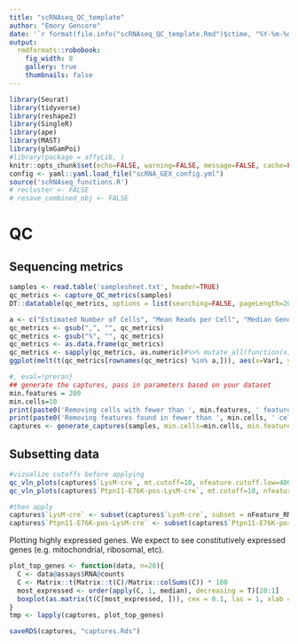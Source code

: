 ```yaml
---
title: "scRNAseq_QC_template"
author: "Emory Gencore"
date: '`r format(file.info("scRNAseq_QC_template.Rmd")$ctime, "%Y-%m-%d")`'
output: 
  rmdformats::robobook:
    fig_width: 8
    gallery: true
    thumbnails: false
---
```


<style type="text/css">
.book .book-body .page-inner {
  max-width: 1600px;
  margin-left: auto;
  margin-right: auto;
}
</style>

```r
library(Seurat)
library(tidyverse)
library(reshape2)
library(SingleR)
library(ape)
library(MAST)
library(glmGamPoi)
#library(package = affyLib, )
knitr::opts_chunk$set(echo=FALSE, warning=FALSE, message=FALSE, cache=FALSE)#, include=FALSE)
config <- yaml::yaml.load_file("scRNA_GEX_config.yml")
source('scRNAseq_functions.R')
# recluster <- FALSE
# resave_combined_obj <- FALSE
```


# QC

## Sequencing metrics

```r
samples <- read.table('samplesheet.txt', header=TRUE)
qc_metrics <- capture_QC_metrics(samples)
DT::datatable(qc_metrics, options = list(searching=FALSE, pageLength=20, lengthMenu=NULL))
```

```r
a <- c("Estimated Number of Cells", "Mean Reads per Cell", "Median Genes per Cell", "Number of Reads", "Reads Mapped Confidently to Genome", "Fraction Reads in Cells", "Total Genes Detected", "Median UMI Counts per Cell")
qc_metrics <- gsub(",", "", qc_metrics)
qc_metrics <- gsub("%", "", qc_metrics)
qc_metrics <- as.data.frame(qc_metrics)
qc_metrics <- sapply(qc_metrics, as.numeric)#%>% mutate_all(function(x) as.numeric(as.character(x)))
ggplot(melt(t(qc_metrics[rownames(qc_metrics) %in% a,])), aes(x=Var1, y=value, fill=Var1)) + geom_col()+ facet_wrap(vars(Var2 ), ncol = 4, scales='free_y') + theme_bw() + labs(x=NULL, y=NULL, fill="Sample") #+ scale_y_continuous(limits=c(0,NA))
```


```r
#, eval=!preran}
## generate the captures, pass in parameters based on your dataset
min.features = 200
min.cells=10
print(paste0('Removing cells with fewer than ', min.features, ' features.'))
print(paste0('Removing features found in fewer than ', min.cells, ' cells.'))
captures <- generate_captures(samples, min.cells=min.cells, min.features=min.features, mt_pattern="^mt-", rb_pattern= "^Rp[sl]")
```

## Subsetting data

```r
#vizualize cutoffs before applying
qc_vln_plots(captures$`LysM-cre`, mt.cutoff=10, nfeature.cutoff.low=400, nfeature.cutoff.high = 4500)
qc_vln_plots(captures$`Ptpn11-E76K-pos-LysM-cre`, mt.cutoff=10, nfeature.cutoff.low=400, nfeature.cutoff.high = 7000)

```

```r
#then apply
captures$`LysM-cre` <- subset(captures$`LysM-cre`, subset = nFeature_RNA > 400 & nFeature_RNA < 4500 & percent.mito < 10)
captures$`Ptpn11-E76K-pos-LysM-cre` <- subset(captures$`Ptpn11-E76K-pos-LysM-cre`, subset = nFeature_RNA > 400 & nFeature_RNA < 7000 & percent.mito < 10)
```

Plotting highly expressed genes. We expect to see constitutively expressed genes (e.g. mitochondrial, ribosomal, etc).

```r
plot_top_genes <- function(data, n=20){
  C <- data@assays$RNA@counts
  C <- Matrix::t(Matrix::t(C)/Matrix::colSums(C)) * 100
  most_expressed <- order(apply(C, 1, median), decreasing = T)[20:1]
  boxplot(as.matrix(t(C[most_expressed, ])), cex = 0.1, las = 1, xlab = "% total count per cell", col = (scales::hue_pal())(20)[20:1], horizontal = TRUE, main=data@project.name) 
}
tmp <- lapply(captures, plot_top_genes)
```

```r
saveRDS(captures, "captures.Rds")
```


<!-- # Preprocessing  -->

<!-- ## Cell cycle regression  -->

<!-- ```{r} -->
<!-- ## fix genenames -->
<!-- m.s.genes <- str_to_title(cc.genes$s.genes) -->
<!-- m.g2m.genes <- str_to_title(cc.genes$g2m.genes) -->
<!-- ``` -->


<!-- ```{r, include=FALSE} -->
<!-- # , eval=!preran -->
<!-- process_10X_object <- function(obj, nfeatures=3000, s.features, g2m.features){ -->
<!--   obj <- NormalizeData(obj) -->
<!--   obj <- FindVariableFeatures(obj, selection.method= "vst", nfeatures=nfeatures) -->
<!--   obj <- ScaleData(obj) -->
<!--   obj <- CellCycleScoring(obj, s.features=s.features, g2m.features = g2m.features) -->
<!-- } -->
<!-- captures <- lapply(captures, process_10X_object, s.features=m.s.genes, g2m.features=m.g2m.genes) -->
<!-- ``` -->

<!-- Before Regression -->

<!-- ```{r} -->
<!-- check_cc_regression <- function(data, assay){ -->
<!--   tmp <- RunPCA(data, assay=assay, features=c(m.g2m.genes, m.s.genes), verbose=FALSE, approx=FALSE) -->
<!-- DimPlot(tmp, group.by="Phase") + labs(title=data@project.name) -->
<!-- } -->
<!-- lapply(captures, check_cc_regression, assay='RNA') -->
<!-- ``` -->


<!-- ## Normalization, scaling, and regressing confounding factors -->

<!-- ```{r, include=FALSE} -->
<!-- captures <- lapply(captures, SCTransform, vars.to.regress=c('percent.mito', 'S.Score', 'G2M.Score'), verbose=FALSE) # method='glmGamPoi', -->
<!-- ``` -->

<!-- After regression -->

<!-- ```{r} -->
<!-- lapply(captures, check_cc_regression, assay='SCT') -->
<!-- ``` -->

<!-- ## Reference mapping -->

<!-- ```{r reference_data, include=FALSE,} -->
<!-- # eval=!preran -->
<!-- seurat_map <- function(obj, ref, normalization.method = "SCT", -->
<!--                        reference.reduction="pca", -->
<!--                        refdata = list(cell_ontolog_class = "cell_ontology_class"), -->
<!--                        ndims=20){ -->
<!--   anchors <- FindTransferAnchors( -->
<!--     reference = ref, -->
<!--     query = obj, -->
<!--     normalization.method = normalization.method, -->
<!--     reference.reduction = reference.reduction, -->
<!--     dims = 1:ndims -->
<!--   ) -->
<!--   obj <- MapQuery( -->
<!--     anchorset = anchors, -->
<!--     query = obj, -->
<!--     reference = ref, -->
<!--     refdata = refdata -->
<!--   ) -->
<!--   obj -->
<!-- } -->
<!-- load('/Users/dgratz/Downloads/droplet_Spleen_seurat_tiss.Robj') -->
<!-- tiss <- UpdateSeuratObject(tiss) -->
<!-- tiss <- SCTransform(tiss, verbose=FALSE) -->
<!-- captures <- lapply(captures, seurat_map, ref=tiss) -->

<!-- ``` -->

<!-- ```{r} -->
<!-- mapping_results_func <- function(data){ -->
<!--   a <- melt(table(data@meta.data$predicted.cell_ontolog_class)) -->
<!--   colnames(a) <- c("Predicted Cells", data@project.name) -->
<!--   a -->
<!-- } -->
<!-- mapping_results <- lapply(captures, mapping_results_func) %>% purrr::reduce(full_join, by='Predicted Cells') -->
<!-- DT::datatable(mapping_results) -->
<!-- ``` -->


<!-- ```{r} -->

<!-- plot_mapping_results <- function(data){ -->
<!--   ggplot(data@meta.data, aes(x=predicted.cell_ontolog_class, y=predicted.cell_ontolog_class.score)) + geom_boxplot() + theme_minimal() + labs(x="Predicted celltype", y="Prediction score", caption="Higher prediction score is more confident", title=data@project.name) + geom_jitter(alpha=0.1) -->

<!-- } -->
<!-- lapply( captures, plot_mapping_results) -->
<!-- ``` -->



<!-- ```{r genes_to_exclude, include=FALSE, eval=FALSE} -->
<!-- #  -->
<!-- # GFF <- read.gff(file.path(config$rootDir, "/Genome_references/mus_musculus/GRCm38/ensembl_102/Mus_musculus.GRCm38.102.gtf")) -->
<!-- #  -->
<!-- #  -->
<!-- # GFF$gene_biotype <- unlist(lapply(GFF$attributes, extract_attributes, "gene_biotype")) -->
<!-- # GFF$name <- unlist(lapply(GFF$attributes, extract_attributes, "name")) -->
<!-- # coding.genes <- unique(GFF %>% filter(gene_biotype=="protein_coding") %>% select(name)) -->
<!-- # ig.genes <- unique(GFF %>% filter(grepl("IG_", gene_biotype)) %>% select(name)) -->
<!-- # tr.genes <- unique(GFF %>% filter(grepl("TR_", gene_biotype)) %>% select(name)) -->
<!-- # mt.genes <- unique(GFF %>% filter(grepl("mt-", name)) %>% select(name)) -->
<!-- # #genes <- convertMouseGeneList(humGenes) -->

<!-- ``` -->

<!-- ## Integration -->

<!-- ```{r, include=FALSE} -->
<!-- #sc.list <- SplitObject(sc, split.by='orig.ident') -->
<!-- #captures <- lapply(captures, FindVariableFeatures) -->
<!-- features <- SelectIntegrationFeatures(captures, nfeatures = 3000) -->
<!-- captures <- PrepSCTIntegration(captures, anchor.features = features) -->
<!-- anchors <- FindIntegrationAnchors(object.list = captures, normalization.method = "SCT", -->
<!--     anchor.features = features) -->
<!-- combined.sct <- IntegrateData(anchorset = anchors, normalization.method = "SCT") -->


<!-- # if (length(captures) > 1){ -->
<!-- #   merged_obj <- merge(captures[[1]], unlist(captures[-1]), add.cell.ids=samples$Label) -->
<!-- # } else { -->
<!-- #   merged_obj <- captures[1] -->
<!-- # } -->

<!-- saveRDS(object = combined.sct, file="combinedsct.rds") -->
<!-- ``` -->

<!-- ```{r} -->
<!-- integration_pca <- RunPCA(combined.sct, assay='integrated', verbose=FALSE) -->
<!-- integration_pca <- DimPlot(integration_pca, group.by='orig.ident', ) -->
<!-- integration_pca[[1]]$layers[[1]]$aes_params$alpha = .2 -->
<!-- integration_pca + labs(title="", caption="Captures should not be clustering separately") -->
<!-- ``` -->


